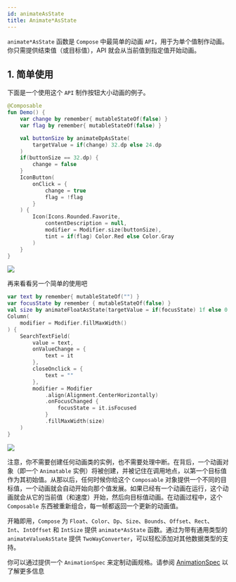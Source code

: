 ```yaml
---
id: animateAsState
title: Animate*AsState
---
```



`animate*AsState` 函数是 `Compose` 中最简单的动画 `API`，用于为单个值制作动画。你只需提供结束值（或目标值），API 就会从当前值到指定值开始动画。


## 1. 简单使用

下面是一个使用这个 `API` 制作按钮大小动画的例子。

``` kotlin
@Composable
fun Demo() {
    var change by remember{ mutableStateOf(false) }
    var flag by remember{ mutableStateOf(false) }

    val buttonSize by animateDpAsState(
        targetValue = if(change) 32.dp else 24.dp
    )
    if(buttonSize == 32.dp) {
        change = false
    }
    IconButton(
        onClick = {
            change = true
            flag = !flag
        }
    ) {
        Icon(Icons.Rounded.Favorite,
            contentDescription = null,
            modifier = Modifier.size(buttonSize),
            tint = if(flag) Color.Red else Color.Gray
        )
    }
}
```

<img src={demo} />

再来看看另一个简单的使用吧

``` kotlin
var text by remember{ mutableStateOf("") }
var focusState by remember { mutableStateOf(false) }
val size by animateFloatAsState(targetValue = if(focusState) 1f else 0.5f)
Column(
    modifier = Modifier.fillMaxWidth()
) {
    SearchTextField(
        value = text,
        onValueChange = {
            text = it
        },
        closeOnclick = {
            text = ""
        },
        modifier = Modifier
            .align(Alignment.CenterHorizontally)
            .onFocusChanged {
                focusState = it.isFocused
            }
            .fillMaxWidth(size)
    )
}
```

<img src={demo2Gif} />



注意，你不需要创建任何动画类的实例，也不需要处理中断。在背后，一个动画对象（即一个 `Animatable` 实例）将被创建，并被记住在调用地点，以第一个目标值作为其初始值。从那以后，任何时候你给这个 `Composable` 对象提供一个不同的目标值，一个动画就会自动开始向那个值发展。如果已经有一个动画在运行，这个动画就会从它的当前值（和速度）开始，然后向目标值动画。在动画过程中，这个 `Composable` 东西被重新组合，每一帧都返回一个更新的动画值。

开箱即用，`Compose` 为 `Float`、`Color`、`Dp`、`Size`、`Bounds`、`Offset`、`Rect`、`Int`、`IntOffset` 和 `IntSize` 提供 `animate*AsState` 函数。通过为带有通用类型的 `animateValueAsState` 提供 `TwoWayConverter`，可以轻松添加对其他数据类型的支持。

你可以通过提供一个 `AnimationSpec` 来定制动画规格。请参阅 [AnimationSpec](./overview#animationspec) 以了解更多信息

